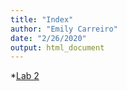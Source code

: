 ```yaml
---
title: "Index"
author: "Emily Carreiro"
date: "2/26/2020"
output: html_document
---
```


*[Lab 2](Lab-2-Emily-Carreiro- (2).html)
